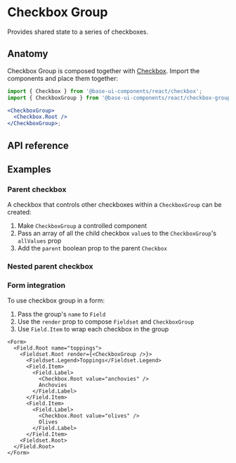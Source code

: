 # Checkbox Group

<Subtitle>Provides shared state to a series of checkboxes.</Subtitle>
<Meta
  name="description"
  content="A high-quality, unstyled React checkbox group component that provides a shared state for a series of checkboxes."
/>

<Demo path="./demos/hero" />

## Anatomy

Checkbox Group is composed together with [Checkbox](/react/components/checkbox). Import the components and place them together:

```jsx title="Anatomy"
import { Checkbox } from '@base-ui-components/react/checkbox';
import { CheckboxGroup } from '@base-ui-components/react/checkbox-group';

<CheckboxGroup>
  <Checkbox.Root />
</CheckboxGroup>;
```

## API reference

<Reference component="CheckboxGroup" />

## Examples

### Parent checkbox

A checkbox that controls other checkboxes within a `CheckboxGroup` can be created:

1. Make `CheckboxGroup` a controlled component
2. Pass an array of all the child checkbox `value`s to the `CheckboxGroup`'s `allValues` prop
3. Add the `parent` boolean prop to the parent `Checkbox`

<Demo path="./demos/parent" />

### Nested parent checkbox

<Demo compact path="./demos/nested" />

### Form integration

To use checkbox group in a form:

1. Pass the group's `name` to `Field`
2. Use the `render` prop to compose `Fieldset` and `CheckboxGroup`
3. Use `Field.Item` to wrap each checkbox in the group

```tsx title="Using CheckboxGroup in a form"
<Form>
  <Field.Root name="toppings">
    <Fieldset.Root render={<CheckboxGroup />}>
      <Fieldset.Legend>Toppings</Fieldset.Legend>
      <Field.Item>
        <Field.Label>
          <Checkbox.Root value="anchovies" />
          Anchovies
        </Field.Label>
      </Field.Item>
      <Field.Item>
        <Field.Label>
          <Checkbox.Root value="olives" />
          Olives
        </Field.Label>
      </Field.Item>
    <Fieldset.Root>
  </Field.Root>
</Form>
```

<Demo compact path="./demos/form" />
